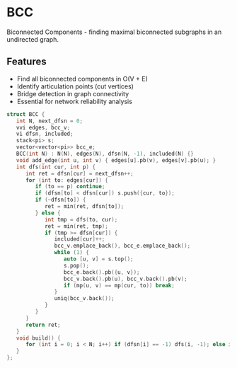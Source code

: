# BCC

Biconnected Components - finding maximal biconnected subgraphs in an undirected graph.

## Features
- Find all biconnected components in O(V + E)
- Identify articulation points (cut vertices)
- Bridge detection in graph connectivity
- Essential for network reliability analysis

```cpp
struct BCC {
   int N, next_dfsn = 0;
   vvi edges, bcc_v;
   vi dfsn, included;
   stack<pi> s;
   vector<vector<pi>> bcc_e;
   BCC(int N) : N(N), edges(N), dfsn(N, -1), included(N) {}
   void add_edge(int u, int v) { edges[u].pb(v), edges[v].pb(u); }
   int dfs(int cur, int p) {
      int ret = dfsn[cur] = next_dfsn++;
      for (int to: edges[cur]) {
         if (to == p) continue;
         if (dfsn[to] < dfsn[cur]) s.push({cur, to});
         if (~dfsn[to]) {
            ret = min(ret, dfsn[to]);
         } else {
            int tmp = dfs(to, cur);
            ret = min(ret, tmp);
            if (tmp >= dfsn[cur]) {
               included[cur]++;
               bcc_v.emplace_back(), bcc_e.emplace_back();
               while (1) {
                  auto [u, v] = s.top();
                  s.pop();
                  bcc_e.back().pb({u, v});
                  bcc_v.back().pb(u), bcc_v.back().pb(v);
                  if (mp(u, v) == mp(cur, to)) break;
               }
               uniq(bcc_v.back());
            }
         }
      }
      return ret;
   }
   void build() {
      for (int i = 0; i < N; i++) if (dfsn[i] == -1) dfs(i, -1); else included[i]++;
   }
};
```
